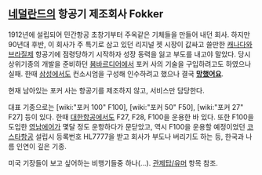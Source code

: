 == [[네덜란드]]의 항공기 제조회사 Fokker ==
1912년에 설립되어 민간항공 초창기부터 주옥같은 기체들을 만들어 내던 회사. 하지만 90년대 후반, 이 회사가 주 특기로 삼고 있던 리지널 젯 시장이 값싸고 쓸만한 [[캐나다]]와 [[브라질]]제 항공기에 점령당하기 시작하자 성장 동력을 잃고 부도를 내고야 말았다. 당시 상위기종의 개발을 준비하던 [[봄바르디어]]에서 포커 사의 기술을 구입하려고도 하였으나 실패. 한때 [[삼성]]에서도 컨소시엄을 구성해 인수하려고 했으나 결국 '''[[망했어요]]'''.

현재 남아있는 포커 사는 항공기를 제조하지 않고, 서비스만 담당한다.

대표 기종으로는 [wiki:"포커 100" F100], [wiki:"포커 50" F50], [wiki:"포커 27" F27] 등이 있다. 한때 [[대한항공]]에서도 F27, F28, F100을 운용한 바 있다. 또한 F100을 도입한 [[영남에어]]가 몇달 정도 운항하다가 문닫았고, 역시 F100을 운용할 예정이었던 [[코스타항공]] 설립시 등록번호 HL7777을 받고 회사가 부도나 버리기도 하는 등, 한국과 나름 인연이 깊은 기종.

미국 기장들이 보고 싶어하는 비행기들중 하나(...). [[관제탑/유머]] 항목 참조.
